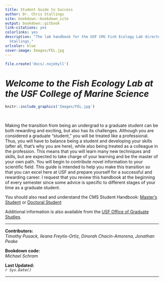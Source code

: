 ```yaml
--- 
title: Student Guide to Success
author: Dr. Chris Stallings
site: bookdown::bookdown_site
output: bookdown::gitbook
link-citations: yes
colorlinks: yes
description: "The lab handbook for the USF CMS Fish Ecology Lab directed by Christopher
  Stallings."
urlcolor: blue
cover-image: Images/FEL.jpg
---
```


``` r
file.create('docs/.nojekyll')
```

# *Welcome to the Fish Ecology Lab at <br/> the USF College of Marine Science* {.unlisted .unnumbered}

```r
knitr::include_graphics('Images/FEL.jpg')
```

<br/>

Making the transition from being an undergrad to a graduate student can be both rewarding and exciting, but also has its challenges. Although you are considered a graduate “student,” you will be treated like a professional. Thus, you will have to balance being a student and developing your skills (after all, that’s why you are here), while also being treated as a colleague in the profession. This means that you will learn many new techniques and skills, but are expected to take charge of your learning and be the master of your own path. You will begin to contribute novel information to your scientific field. This guide is intended to help you make this transition so that you can excel here at USF and prepare yourself for a successful and rewarding career. I request that you review this handbook at the beginning of every semester since some advice is specific to different stages of your time as a graduate student.

You should also read and understand the CMS Student Handbook: [Master's Student](https://usf.app.box.com/s/2ew6pwdre3jkexgv8fgdwo8ticnvr7cc) or [Doctoral Student](https://usf.app.box.com/s/mapv44nebi90iz7y9rjprsekcwps1yua)

Additional information is also available from the [USF Office of Graduate Studies](https://www.usf.edu/graduate-studies/).

***

**Contributors:**  
*Timothy Pusack, Ileana Freytis-Ortiz, Dinorah Chacin-Amorena, Jonathan Peake*

**Bookdown code:**  
*Michael Schram*

**Last Updated:**  
*`r Sys.Date()`*

***
